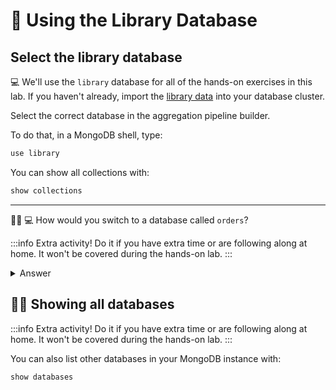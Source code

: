 
# 👐 Using the Library Database

## Select the library database

💻 We'll use the `library` database for all of the hands-on exercises in this lab. If you haven't already, import the [library data](https://mdb.link/import-library-data) into your database cluster.

<Tabs groupId="aggregations">
  <TabItem value="atlas" label="Atlas UI">

Select the correct database in the aggregation pipeline builder.


<Screenshot src="/img/30-simple-queries/select-db.png" url="http://cloud.mongodb.com/yourcluster" alt="AtlasUI Showing the available DBs" />

  </TabItem>
  <TabItem value="mongodb-shell" label="MongoDB Shell">

To do that, in a MongoDB shell, type:

```js
use library
```

You can show all collections with:

```js
show collections
```

---

🦸‍♂️ 💻 How would you switch to a database called `orders`?

:::info
Extra activity! Do it if you have extra time or are following along at home. It won't be covered during the hands-on lab.
:::

<details>
<summary>Answer</summary>
<div>

```js
use orders
```

Even if this database does not yet exist, MongoDB can change to it. If we create a collection, users, etc., then this DB will be created.

Remember to get back to the library database by using:

```js
use library
```
</div>
</details>

## 🦸‍♂️ Showing all databases

:::info
Extra activity! Do it if you have extra time or are following along at home. It won't be covered during the hands-on lab.
:::

You can also list other databases in your MongoDB instance with:

```js
show databases
```


  </TabItem>

</Tabs>

